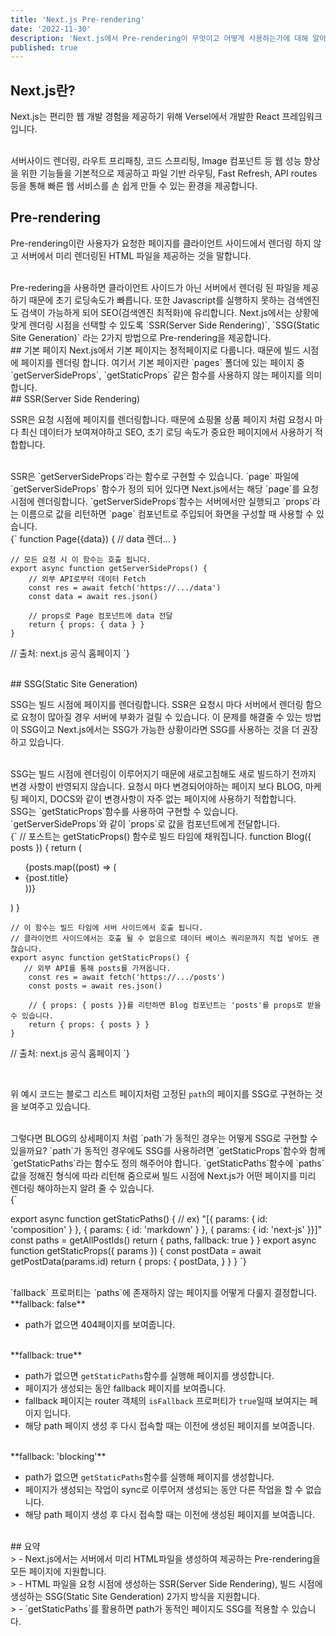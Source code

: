 ```yaml
---
title: 'Next.js Pre-rendering'
date: '2022-11-30'
description: 'Next.js에서 Pre-rendering이 무엇이고 어떻게 사용하는가에 대해 알아보았습니다.'
published: true
---
```


## Next.js란?

Next.js는 편리한 웹 개발 경험을 제공하기 위해 Versel에서 개발한 React 프레임워크입니다.

<br />
서버사이드 렌더링, 라우트 프리패칭, 코드 스프리팅, Image 컴포넌트 등 웹 성능 향상을
위한 기능들을 기본적으로 제공하고 파일 기반 라우팅, Fast Refresh, API routes 등을
통해 빠른 웹 서비스를 손 쉽게 만들 수 있는 환경을 제공합니다.

<br />

## Pre-rendering

Pre-rendering이란 사용자가 요청한 페이지를 클라이언트 사이드에서 렌더링 하지 않고
서버에서 미리 렌더링된 HTML 파일을 제공하는 것을 말합니다.

<br />
Pre-redering을 사용하면 클라이언트 사이드가 아닌 서버에서 렌더링 된 파일을 제공하기
때문에 초기 로딩속도가 빠릅니다. 또한 Javascript를 실행하지 못하는 검색엔진도 검색이
가능하게 되어 SEO(검색엔진 최적화)에 유리합니다. Next.js에서는 상황에 맞게 렌더링
시점을 선택할 수 있도록 `SSR(Server Side Rendering)`, `SSG(Static Site Generation)`
라는 2가지 방법으로 Pre-rendering을 제공합니다.

<br />
## 기본 페이지
Next.js에서 기본 페이지는 정적페이지로 다룹니다. 때문에 빌드 시점에 페이지를 렌더링 합니다.
여기서 기본 페이지란 `pages` 폴더에 있는 페이지 중 `getServerSideProps`, `getStaticProps` 같은 함수를 사용하지 않는 페이지를 의미합니다.
<br/>
## SSR(Server Side Rendering)

SSR은 요청 시점에 페이지를 렌더링합니다. 때문에 쇼핑몰 상품 페이지 처럼 요청시 마다 최신 데이터가 보여져야하고 SEO, 초기 로딩 속도가 중요한
페이지에서 사용하기 적합합니다.

<br />
SSR은 `getServerSideProps`라는 함수로 구현할 수 있습니다. `page` 파일에 `getServerSideProps`
함수가 정의 되어 있다면 Next.js에서는 해당 `page`를 요청 시점에 렌더링합니다. `getServerSideProps`함수는
서버에서만 실행되고 `props`라는 이름으로 값을 리턴하면 `page` 컴포넌트로 주입되어 화면을 구성할 때 사용할 수 있습니다.
<br />
<CodeBlock>
  {`
    function Page({data}) {
    // data 렌더...
    }

    // 모든 요청 시 이 함수는 호출 됩니다.
    export async function getServerSideProps() {
        // 외부 API로부터 데이터 Fetch
        const res = await fetch('https://.../data')
        const data = await res.json()

        // props로 Page 컴포넌트에 data 전달
        return { props: { data } }
    }


// 출처: next.js 공식 홈페이지
`}
</CodeBlock>

<br />
## SSG(Static Site Generation)

SSG는 빌드 시점에 페이지를 렌더링합니다. SSR은
요청시 마다 서버에서 렌더링 함으로 요청이 많아질 경우
서버에 부화가 걸릴 수 있습니다. 이 문제를 해결줄 수 있는 방법이 SSG이고 Next.js에서는
SSG가 가능한 상황이라면 SSG를 사용하는 것을 더 권장하고 있습니다.

<br />
SSG는 빌드 시점에 렌더링이 이루어지기 때문에 새로고침해도 새로 빌드하기 전까지 변경
사항이 반영되지 않습니다. 요청시 마다 변경되어야하는 페이지 보다 BLOG, 마케팅 페이지,
DOCS와 같이 변경사항이 자주 없는 페이지에 사용하기 적합합니다.
<br />
SSG는 `getStaticProps`함수를 사용하여 구현할 수 있습니다. `getServerSideProps`와
같이 `props`로 값을 컴포넌트에게 전달합니다.

<br />
<CodeBlock>
  {`
    // 포스트는 getStaticProps() 함수로 빌드 타임에 채워집니다.
    function Blog({ posts }) {
      return (
        <ul>
          {posts.map((post) => (
            <li>{post.title}</li>
          ))}
        </ul>
      )
    }

    // 이 함수는 빌드 타임에 서버 사이드에서 호출 됩니다.
    // 클라이언트 사이드에서는 호출 될 수 없음으로 데이터 베이스 쿼리문까지 직접 넣어도 괜찮습니다.
    export async function getStaticProps() {
       // 외부 API를 통해 posts를 가져옵니다.
        const res = await fetch('https://.../posts')
        const posts = await res.json()

        // { props: { posts }}를 리턴하면 Blog 컴포넌트는 'posts'를 props로 받을 수 있습니다.
        return { props: { posts } }
    }


// 출처: next.js 공식 홈페이지
`}

</CodeBlock>

<br />

위 예시 코드는 블로그 리스트 페이지처럼 고정된 `path`의 페이지를 SSG로 구현하는 것을 보여주고 있습니다.

<br />
그렇다면 BLOG의 상세페이지 처럼 `path`가 동적인 경우는 어떻게 SSG로 구현할 수 있을까요?
`path`가 동적인 경우에도 SSG를 사용하려면 `getStaticProps`함수와 함께 `getStaticPaths`라는
함수도 정의 해주어야 합니다. `getStaticPaths`함수에 `paths` 값을 정해진 형식에 따라
리턴해 줌으로써 빌드 시점에 Next.js가 어떤 페이지를 미리 렌더링 해야하는지 알려 줄
수 있습니다.
<br />
<CodeBlock>
  {`
  
  export async function getStaticPaths() {
    // ex) "[{ params: { id: 'composition' } }, { params: { id: 'markdown' } }, { params: { id: 'next-js' }}]"
  const paths = getAllPostIds()
  return {
    paths,
    fallback: true
    }
  }
  export async function getStaticProps({ params }) {
  const postData = await getPostData(params.id)
  return {
    props: {
      postData,
      }
    }
  }
`}
</CodeBlock>

<br />
`fallback` 프로퍼티는 `paths`에 존재하지 않는 페이지를 어떻게 다룰지 결정합니다.
<br />
**fallback: false**

- path가 없으면 404페이지를 보여줍니다.

<br />
**fallback: true**

- path가 없으면 `getStaticPaths`함수를 실행해 페이지를 생성합니다.
- 페이지가 생성되는 동안 fallback 페이지를 보여줍니다.
- fallback 페이지는 router 객체의 `isFallback` 프로퍼티가 `true`일때 보여지는 페이지 입니다.
- 해당 path 페이지 생성 후 다시 접속할 때는 이전에 생성된 페이지를 보여줍니다.

<br />
**fallback: 'blocking'**

- path가 없으면 `getStaticPaths`함수를 실행해 페이지를 생성합니다.
- 페이지가 생성되는 작업이 sync로 이루어져 생성되는 동안 다른 작업을 할 수 없습니다.
- 해당 path 페이지 생성 후 다시 접속할 때는 이전에 생성된 페이지를 보여줍니다.

<br />
## 요약
<br />
> - Next.js에서는 서버에서 미리 HTML파일을 생성하여 제공하는 Pre-rendering을 모든 페이지에 지원합니다. <br />
> - HTML 파일을 요청 시점에 생성하는 SSR(Server Side Rendering), 빌드 시점에 생성하는 SSG(Static Site Genderation) 2가지 방식을 지원합니다. <br />
> - `getStaticPaths`를 활용하면 path가 동적인 페이지도 SSG를 적용할 수 있습니다.
